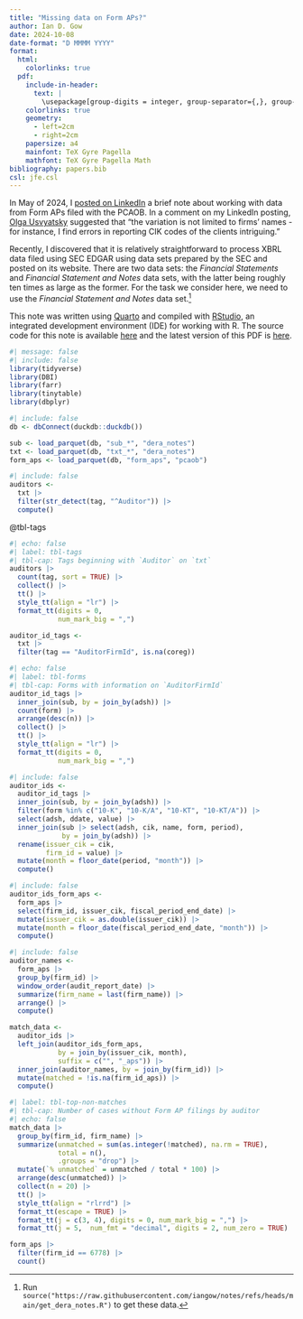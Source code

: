 ```yaml
---
title: "Missing data on Form APs?"
author: Ian D. Gow
date: 2024-10-08
date-format: "D MMMM YYYY"
format:
  html:
    colorlinks: true
  pdf: 
    include-in-header:
      text: |
        \usepackage[group-digits = integer, group-separator={,}, group-minimum-digits = 4]{siunitx}
    colorlinks: true
    geometry:
      - left=2cm
      - right=2cm
    papersize: a4
    mainfont: TeX Gyre Pagella
    mathfont: TeX Gyre Pagella Math
bibliography: papers.bib
csl: jfe.csl
---
```


In May of 2024, I [posted on LinkedIn](https://www.linkedin.com/posts/iangow_working-with-form-ap-data-activity-7196971381010432001-Isyc) a brief note about working with data from Form APs filed with the PCAOB.
In a comment on my LinkedIn posting, [Olga Usvyatsky](https://www.linkedin.com/in/olgausvyatsky/) suggested that "the variation is not limited to firms' names - for instance, I find errors in reporting CIK codes of the clients intriguing."

Recently, I discovered that it is relatively straightforward to process XBRL data filed using SEC EDGAR using data sets prepared by the SEC and posted on its website.
There are two data sets: the *Financial Statements* and *Financial Statement and Notes* data sets, with the latter being roughly ten times as large as the former.
For the task we consider here, we need to use the *Financial Statement and Notes* data set.^[Run `source("https://raw.githubusercontent.com/iangow/notes/refs/heads/main/get_dera_notes.R")` to get these data.]

This note was written using [Quarto](https://quarto.org) and compiled with [RStudio](https://posit.co/products/open-source/rstudio/), an integrated development environment (IDE) for working with R.
The source code for this note is available [here](https://raw.githubusercontent.com/iangow/notes/main/missing_form_aps.qmd) and the latest version of this PDF is [here](https://raw.githubusercontent.com/iangow/notes/main/missing_form_aps.pdf).

```r
#| message: false
#| include: false
library(tidyverse)
library(DBI)
library(farr)
library(tinytable)
library(dbplyr)
```

```r
#| include: false
db <- dbConnect(duckdb::duckdb())

sub <- load_parquet(db, "sub_*", "dera_notes")
txt <- load_parquet(db, "txt_*", "dera_notes")
form_aps <- load_parquet(db, "form_aps", "pcaob")
```

```r
#| include: false
auditors <-
  txt |> 
  filter(str_detect(tag, "^Auditor")) |>
  compute()
```

@tbl-tags

```r
#| echo: false
#| label: tbl-tags
#| tbl-cap: Tags beginning with `Auditor` on `txt`
auditors |>
  count(tag, sort = TRUE) |>
  collect() |>
  tt() |>
  style_tt(align = "lr") |>
  format_tt(digits = 0,
            num_mark_big = ",")
```

```r
auditor_id_tags <-
  txt |>
  filter(tag == "AuditorFirmId", is.na(coreg))
```

```r
#| echo: false
#| label: tbl-forms
#| tbl-cap: Forms with information on `AuditorFirmId`
auditor_id_tags |> 
  inner_join(sub, by = join_by(adsh)) |> 
  count(form) |> 
  arrange(desc(n)) |>
  collect() |>
  tt() |>
  style_tt(align = "lr") |>
  format_tt(digits = 0,
            num_mark_big = ",")
```

```r
#| include: false
auditor_ids <-
  auditor_id_tags |>
  inner_join(sub, by = join_by(adsh)) |>
  filter(form %in% c("10-K", "10-K/A", "10-KT", "10-KT/A")) |>
  select(adsh, ddate, value) |>
  inner_join(sub |> select(adsh, cik, name, form, period), 
             by = join_by(adsh)) |>
  rename(issuer_cik = cik,
         firm_id = value) |>
  mutate(month = floor_date(period, "month")) |>
  compute()
```

```r
#| include: false
auditor_ids_form_aps <-
  form_aps |>
  select(firm_id, issuer_cik, fiscal_period_end_date) |>
  mutate(issuer_cik = as.double(issuer_cik)) |>
  mutate(month = floor_date(fiscal_period_end_date, "month")) |>
  compute()
```

```r
#| include: false
auditor_names <-
  form_aps |>
  group_by(firm_id) |>
  window_order(audit_report_date) |>
  summarize(firm_name = last(firm_name)) |>
  arrange() |>
  compute()

match_data <-
  auditor_ids |>
  left_join(auditor_ids_form_aps,
            by = join_by(issuer_cik, month),
            suffix = c("", "_aps")) |>
  inner_join(auditor_names, by = join_by(firm_id)) |>
  mutate(matched = !is.na(firm_id_aps)) |>
  compute()
```

```r
#| label: tbl-top-non-matches
#| tbl-cap: Number of cases without Form AP filings by auditor
#| echo: false
match_data |>
  group_by(firm_id, firm_name) |>
  summarize(unmatched = sum(as.integer(!matched), na.rm = TRUE),
            total = n(),
            .groups = "drop") |>
  mutate(`% unmatched` = unmatched / total * 100) |>
  arrange(desc(unmatched)) |>
  collect(n = 20) |>
  tt() |>
  style_tt(align = "rlrrd") |>
  format_tt(escape = TRUE) |>
  format_tt(j = c(3, 4), digits = 0, num_mark_big = ",") |>
  format_tt(j = 5,  num_fmt = "decimal", digits = 2, num_zero = TRUE) 
```


```r
form_aps |>
  filter(firm_id == 6778) |>
  count()
```
